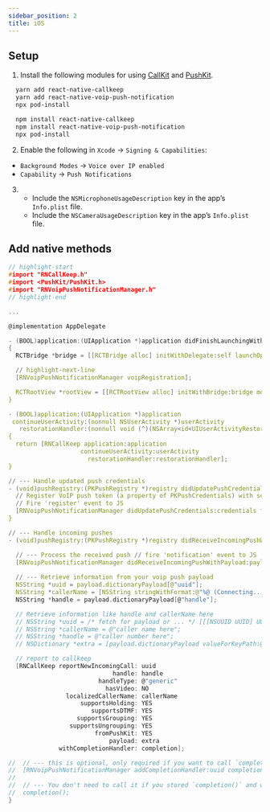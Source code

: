 ```yaml
---
sidebar_position: 2
title: iOS
---
```



## Setup

1. Install the following modules for using [CallKit](https://developer.apple.com/documentation/callkit) and [PushKit](https://developer.apple.com/documentation/pushkit).

<Tabs groupId="package-manager">
  <TabItem value="Yarn" default>

```bash
  yarn add react-native-callkeep
  yarn add react-native-voip-push-notification
  npx pod-install
```

  </TabItem>
  <TabItem value="npm">

```bash
  npm install react-native-callkeep
  npm install react-native-voip-push-notification
  npx pod-install
```
  </TabItem>
</Tabs>

2. Enable the following in `Xcode` -> `Signing & Capabilities`:

- `Background Modes` -> `Voice over IP enabled`
- `Capability` -> `Push Notifications`

3. - Include the `NSMicrophoneUsageDescription` key in the app’s `Info.plist` file.
   - Include the `NSCameraUsageDescription` key in the app’s `Info.plist` file.

## Add native methods

```c
// highlight-start
#import "RNCallKeep.h"
#import <PushKit/PushKit.h>
#import "RNVoipPushNotificationManager.h"
// highlight-end

...

@implementation AppDelegate

- (BOOL)application:(UIApplication *)application didFinishLaunchingWithOptions:(NSDictionary *)launchOptions
{
  RCTBridge *bridge = [[RCTBridge alloc] initWithDelegate:self launchOptions:launchOptions];

  // highlight-next-line
  [RNVoipPushNotificationManager voipRegistration];

  RCTRootView *rootView = [[RCTRootView alloc] initWithBridge:bridge moduleName:@"AppName" initialProperties:nil];
}

- (BOOL)application:(UIApplication *)application
 continueUserActivity:(nonnull NSUserActivity *)userActivity
   restorationHandler:(nonnull void (^)(NSArray<id<UIUserActivityRestoring>> * _Nullable))restorationHandler
{
  return [RNCallKeep application:application
                    continueUserActivity:userActivity
                      restorationHandler:restorationHandler];
}

// --- Handle updated push credentials
- (void)pushRegistry:(PKPushRegistry *)registry didUpdatePushCredentials:(PKPushCredentials *)credentials forType:(PKPushType)type {
  // Register VoIP push token (a property of PKPushCredentials) with server
  // Fire 'register' event to JS
  [RNVoipPushNotificationManager didUpdatePushCredentials:credentials forType:(NSString *)type];
}

// --- Handle incoming pushes
- (void)pushRegistry:(PKPushRegistry *)registry didReceiveIncomingPushWithPayload:(PKPushPayload *)payload forType:(PKPushType)type withCompletionHandler:(void (^)(void))completion {

  // --- Process the received push // fire 'notification' event to JS
  [RNVoipPushNotificationManager didReceiveIncomingPushWithPayload:payload forType:(NSString *)type];
  
  // --- Retrieve information from your voip push payload
  NSString *uuid = payload.dictionaryPayload[@"uuid"];
  NSString *callerName = [NSString stringWithFormat:@"%@ (Connecting...)", payload.dictionaryPayload[@"callerName"]];
  NSString *handle = payload.dictionaryPayload[@"handle"];

  // Retrieve information like handle and callerName here
  // NSString *uuid = /* fetch for payload or ... */ [[[NSUUID UUID] UUIDString] lowercaseString];
  // NSString *callerName = @"caller name here";
  // NSString *handle = @"caller number here";
  // NSDictionary *extra = [payload.dictionaryPayload valueForKeyPath:@"custom.path.to.data"]; /* use this to pass any special data (ie. from your notification) down to RN. Can also be `nil` */

  // report to callkeep
  [RNCallKeep reportNewIncomingCall: uuid
                             handle: handle
                         handleType: @"generic"
                           hasVideo: NO
                localizedCallerName: callerName
                    supportsHolding: YES
                       supportsDTMF: YES
                   supportsGrouping: YES
                 supportsUngrouping: YES
                        fromPushKit: YES
                            payload: extra
              withCompletionHandler: completion];

//  // --- this is optional, only required if you want to call `completion()` on the js side
//  [RNVoipPushNotificationManager addCompletionHandler:uuid completionHandler:completion];
//
//  // --- You don't need to call it if you stored `completion()` and will call it on the js side.
//  completion();
}

```